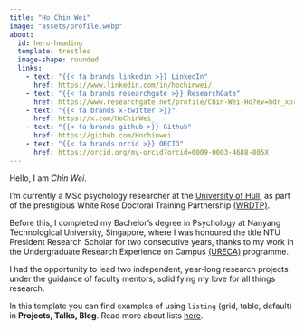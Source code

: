```yaml
---
title: "Ho Chin Wei"
image: "assets/profile.webp"
about:
  id: hero-heading
  template: trestles
  image-shape: rounded
  links:
    - text: "{{< fa brands linkedin >}} LinkedIn"
      href: https://www.linkedin.com/in/hochinwei/
    - text: "{{< fa brands researchgate >}} ResearchGate"
      href: https://www.researchgate.net/profile/Chin-Wei-Ho?ev=hdr_xprf
    - text: "{{< fa brands x-twitter >}}"
      href: https://x.com/HoChinWei_
    - text: "{{< fa brands github >}} Github"
      href: https://github.com/Hochinwei
    - text: "{{< fa brands orcid >}} ORCID"
      href: https://orcid.org/my-orcid?orcid=0009-0003-4688-805X
---
```


::: {#hero-heading}
Hello, I am *Chin Wei*.

I'm currently a MSc psychology researcher at the [University of Hull](https://www.hull.ac.uk/), as part of the prestigious White Rose Doctoral Training Partnership [(WRDTP)](https://wrdtp.ac.uk/).

Before this, I completed my Bachelor’s degree in Psychology at Nanyang Technological University, Singapore, where I was honoured the title NTU President Research Scholar for two consecutive years, thanks to my work in the Undergraduate Research Experience on Campus [(URECA)](https://www.ntu.edu.sg/education/undergraduate-research-experience-on-campus-(ureca)) programme.

I had the opportunity to lead two independent, year-long research projects under the guidance of faculty mentors, solidifying my love for all things research.

In this template you can find examples of using `listing` (grid, table, default) in **Projects, Talks, Blog**. Read more about lists [here](https://quarto.org/docs/websites/website-listings.html).
:::
